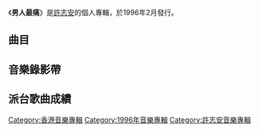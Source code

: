 {{Album infobox | <!-- See Wikipedia:WikiProject_Albums -->
|  Name        = 男人最痛
|  Type        = [[錄音室專輯|錄音室專輯]]
|  Artist      = [[許志安|許志安]]
|  Cover       = 許志安 男人最痛.jpg
|  Released    = 1996年2月
|  Recorded    = 1995年
|  Genre       = [[粵語流行音樂|粵語流行音樂]]
|  Length      = 44分28秒
|  Label       = [[華星唱片|華星唱片]]
|  Producer    = 
|  Last album  = [[荒廢的樂園|荒廢的樂園]]<br>（1995年）
|  This album  = '''男人最痛'''<br>（1996年）
|  Next album  = [[驚喜交集十七首|驚喜交集十七首]]<br>（1996年）
}}

《'''男人最痛'''》是[[許志安|許志安]]的個人專輯，於1996年2月發行。

==曲目==
{{Tracklist
| collapsed = 
| headline = 
| font_size = 
| total_length = 44:28

| writing_credits = 
| music_credits = yes
| extra_column = 
| lyrics_credits = yes
| arranger_credits = yes
| producer_credits = yes
| longnote_column = yes

| title1 = 男人最痛
| music1 = [[黃國倫|黃國倫]]
| lyrics1 = [[周禮茂|周禮茂]]
| arranger1 = [[屠穎|屠穎]]
| producer1 = 黃國倫
| longnote1 = 第二主打<br>國語版本為《男人最痛》
| length1 = 4:34

| title2 = 一丁點
| music2 = [[C._Y._Kong|C. Y. Kong]]
| lyrics2 = [[張美賢|張美賢]]
| arranger2 = C. Y. Kong
| producer2 = C. Y. Kong
| longnote2 = 
| length2 = 4:33

| title3 = 醉迷人是您
| music3 = [[李天逸|李天逸]]
| lyrics3 = [[姚沁|姚沁]]
| arranger3 = [[Des_Couleurs|Des Couleurs]]
| producer3 = C. Y. Kong
| longnote3 = 
| length3 = 5:02

| title4 = 暗戀的習慣
| music4 = 黃國倫
| lyrics4 = [[林夕|林夕]]
| arranger4 = 屠穎
| producer4 = 黃國倫
| longnote4 = 國語版本為《暗戀的習慣》
| length4 = 4:08

| title5 = 小意思
| music5 = 黃國倫
| lyrics5 = [[馮正|馮正]]
| arranger5 = 屠穎
| producer5 = 黃國倫
| longnote5 = 國語版本為《無所謂》
| length5 = 4:08

| title6 = 奇奇怪怪
| music6 = C. Y. Kong<br>[[郭啟華|郭啟華]]
| lyrics6 = [[九華|九華]]
| arranger6 = Des Couleurs
| producer6 = C. Y. Kong
| longnote6 = 第四主打
| length6 = 4:01

| title7 = 迷糊、情慾、對象
| music7 = C. Y. Kong
| lyrics7 = [[周耀輝|周耀輝]]
| arranger7 = C. Y. Kong
| producer7 = C. Y. Kong
| longnote7 = 第一主打
| length7 = 4:42

| title8 = 海底撈月
| music8 = C. Y. Kong
| lyrics8 = [[黃偉文|黃偉文]]
| arranger8 = C. Y. Kong
| producer8 = C. Y. Kong
| longnote8 = 
| length8 = 3:56

| title9 = 是不是錯覺
| music9 = 黃國倫
| lyrics9 = [[李敏_(香港)|李敏]]
| arranger9 = [[王繼康|王繼康]]
| producer9 = 黃國倫
| longnote9 = 
| length9 = 3:57

| title10 = 下次
| music10 = 黃國倫
| lyrics10 = 林夕
| arranger10 = [[黃中岳|黃中岳]]<br>黃國倫
| producer10 = 黃國倫
| longnote10 = 第三主打
| length10 = 5:21
}}

== 音樂錄影帶 ==


== 派台歌曲成績 ==

{{許志安}}
[[Category:香港音樂專輯|Category:香港音樂專輯]]
[[Category:1996年音樂專輯|Category:1996年音樂專輯]]
[[Category:許志安音樂專輯|Category:許志安音樂專輯]]